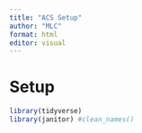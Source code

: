 ```yaml
---
title: "ACS Setup"
author: "MLC"
format: html
editor: visual
---
```


# Setup

```r
library(tidyverse) 
library(janitor) #clean_names()
```

```r

```

